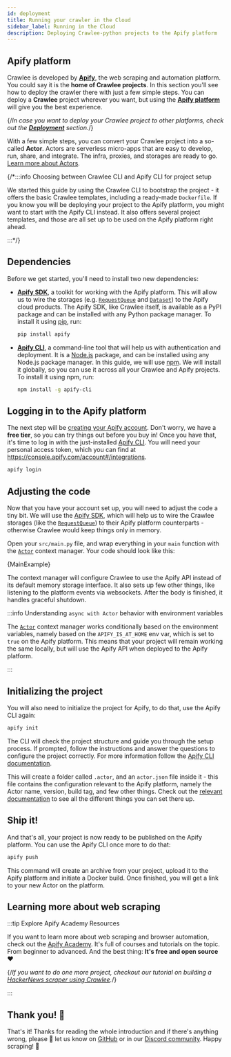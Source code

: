 ```yaml
---
id: deployment
title: Running your crawler in the Cloud
sidebar_label: Running in the Cloud
description: Deploying Crawlee-python projects to the Apify platform
---
```



## Apify platform

Crawlee is developed by [**Apify**](https://apify.com), the web scraping and automation platform. You could say it is the **home of Crawlee projects**. In this section you'll see how to deploy the crawler there with just a few simple steps. You can deploy a **Crawlee** project wherever you want, but using the [**Apify platform**](https://console.apify.com) will give you the best experience.

{/*In case you want to deploy your Crawlee project to other platforms, check out the [**Deployment**](../deployment) section.*/}

With a few simple steps, you can convert your Crawlee project into a so-called **Actor**. Actors are serverless micro-apps that are easy to develop, run, share, and integrate. The infra, proxies, and storages are ready to go. [Learn more about Actors](https://apify.com/actors).

{/*:::info Choosing between Crawlee CLI and Apify CLI for project setup

We started this guide by using the Crawlee CLI to bootstrap the project - it offers the basic Crawlee templates, including a ready-made `Dockerfile`. If you know you will be deploying your project to the Apify platform, you might want to start with the Apify CLI instead. It also offers several project templates, and those are all set up to be used on the Apify platform right ahead.

:::*/}

## Dependencies

Before we get started, you'll need to install two new dependencies:

- [**Apify SDK**](https://pypi.org/project/apify/), a toolkit for working with the Apify platform. This will allow us to wire the storages (e.g. [`RequestQueue`](https://docs.apify.com/sdk/python/reference/class/RequestQueue) and [`Dataset`](https://docs.apify.com/sdk/python/reference/class/Dataset)) to the Apify cloud products. The Apify SDK, like Crawlee itself, is available as a PyPI package and can be installed with any Python package manager. To install it using [pip](https://pip.pypa.io/), run:

    ```sh
    pip install apify
    ```

- [**Apify CLI**](https://docs.apify.com/cli/), a command-line tool that will help us with authentication and deployment. It is a [Node.js](https://nodejs.org/) package, and can be installed using any Node.js package manager. In this guide, we will use [npm](https://npmjs.com/). We will install it globally, so you can use it across all your Crawlee and Apify projects. To install it using npm, run:

    ```sh
    npm install -g apify-cli
    ```

## Logging in to the Apify platform

The next step will be [creating your Apify account](https://console.apify.com/sign-up). Don't worry, we have a **free tier**, so you can try things out before you buy in! Once you have that, it's time to log in with the just-installed [Apify CLI](https://docs.apify.com/cli/). You will need your personal access token, which you can find at https://console.apify.com/account#/integrations.

```sh
apify login
```

## Adjusting the code

Now that you have your account set up, you will need to adjust the code a tiny bit. We will use the [Apify SDK](https://docs.apify.com/sdk/python/), which will help us to wire the Crawlee storages (like the [`RequestQueue`](https://docs.apify.com/sdk/python/reference/class/RequestQueue)) to their Apify platform counterparts - otherwise Crawlee would keep things only in memory.

Open your `src/main.py` file, and wrap everything in your `main` function with the [`Actor`](https://docs.apify.com/sdk/python/reference/class/Actor) context manager. Your code should look like this:

<CodeBlock className="language-python" title="src/main.py">
    {MainExample}
</CodeBlock>

The context manager will configure Crawlee to use the Apify API instead of its default memory storage interface. It also sets up few other things, like listening to the platform events via websockets. After the body is finished, it handles graceful shutdown.

:::info Understanding `async with Actor` behavior with environment variables

The [`Actor`](https://docs.apify.com/sdk/python/reference/class/Actor) context manager works conditionally based on the environment variables, namely based on the `APIFY_IS_AT_HOME` env var, which is set to `true` on the Apify platform. This means that your project will remain working the same locally, but will use the Apify API when deployed to the Apify platform.

:::

## Initializing the project

You will also need to initialize the project for Apify, to do that, use the Apify CLI again:

```sh
apify init
```

The CLI will check the project structure and guide you through the setup process. If prompted, follow the instructions and answer the questions to configure the project correctly. For more information follow the [Apify CLI documentation](https://docs.apify.com/cli/docs).

This will create a folder called `.actor`, and an `actor.json` file inside it - this file contains the configuration relevant to the Apify platform, namely the Actor name, version, build tag, and few other things. Check out the [relevant documentation](https://docs.apify.com/platform/actors/development/actor-definition/actor-json) to see all the different things you can set there up.

## Ship it!

And that's all, your project is now ready to be published on the Apify platform. You can use the Apify CLI once more to do that:

```sh
apify push
```

This command will create an archive from your project, upload it to the Apify platform and initiate a Docker build. Once finished, you will get a link to your new Actor on the platform.

## Learning more about web scraping

:::tip Explore Apify Academy Resources

If you want to learn more about web scraping and browser automation, check out the [Apify Academy](https://developers.apify.com/academy). It's full of courses and tutorials on the topic. From beginner to advanced. And the best thing: **It's free and open source** ❤️

{/*If you want to do one more project, checkout our tutorial on building a [HackerNews scraper using Crawlee](https://blog.apify.com/crawlee-web-scraping-tutorial/).*/}

:::

## Thank you! 🎉

That's it! Thanks for reading the whole introduction and if there's anything wrong, please 🙏 let us know on [GitHub](https://github.com/apify/crawlee-python) or in our [Discord community](https://discord.com/invite/jyEM2PRvMU). Happy scraping! 👋
